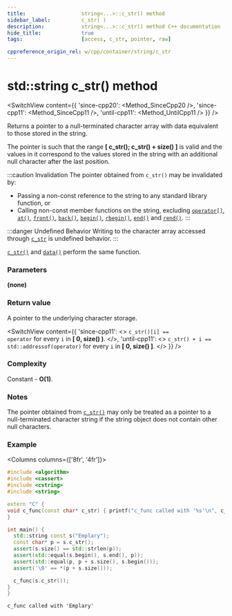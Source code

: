 ```yaml
---
title:					string<...>::c_str() method
sidebar_label:			c_str( )
description:			string<...>::c_str() method C++ documentation
hide_title:				true
tags:					[access, c_str, pointer, raw]

cppreference_origin_rel: w/cpp/container/string/c_str
---
```



<!-- c_str() -->


# std::string c_str() method

<SwitchView content={{
	'since-cpp20': <Method_SinceCpp20 />,
	'since-cpp11': <Method_SinceCpp11 />,
	'until-cpp11': <Method_UntilCpp11 />
}} />

Returns a pointer to a null-terminated character array with data equivalent to those stored in the string.

The pointer is such that the range **[ c_str(); c_str() + size() ]** is valid and the values in it correspond to the values stored in the string with an additional null character after the last position.


:::caution Invalidation
The pointer obtained from `c_str()` may be invalidated by:

 - Passing a non-const reference to the string to any standard library function, or
 - Calling non-const member functions on the string, <Since v='cpp11'>excluding <a href="operator_subscript"><code>operator[]</code></a>, <a href="at"><code>at()</code></a>, <a href="front"><code>front()</code></a>, <a href="back"><code>back()</code></a>, <a href="begin"><code>begin()</code></a>, <a href="rbegin"><code>rbegin()</code></a>, <a href="end"><code>end()</code></a> and <a href="rend"><code>rend()</code></a></Since>.
:::

:::danger Undefined Behavior
Writing to the character array accessed through [`c_str`](#) is <Tooltip title={Term_UndefinedBehaviour}> undefined behavior</Tooltip>.
:::

<Since v='cpp11'><a href="c_str"><code>c_str()</code></a> and <a href="data"><code>data()</code></a> perform the same function.</Since>

### Parameters

**(none)**

### Return value

A pointer to the underlying character storage.

<SwitchView content={{
	'since-cpp11': <>
		<code>c_str()[i] == operator[](i)</code> for every <code>i</code> in <b>[ 0, size() )</b>.
	</>,
	'until-cpp11': <>
		<code>c_str() + i == std::addressof(operator[](i))</code> for every <code>i</code> in <b>[ 0, size() ]</b>.
	</>
}} />

### Complexity

Constant - **O(1)**.

### Notes

The pointer obtained from [`c_str()`](#) may only be treated as a pointer to a null-terminated character string if the string object does not contain other null characters.

### Example

<Columns columns={['8fr', '4fr']}>
<div>

```cpp title='Main.cpp' showLineNumbers
#include <algorithm>
#include <cassert>
#include <cstring>
#include <string>

extern "C" {
void c_func(const char* c_str) { printf("c_func called with '%s'\n", c_str); }
}

int main() {
  std::string const s("Emplary");
  const char* p = s.c_str();
  assert(s.size() == std::strlen(p));
  assert(std::equal(s.begin(), s.end(), p));
  assert(std::equal(p, p + s.size(), s.begin()));
  assert('\0' == *(p + s.size()));

  c_func(s.c_str());
}
}
```

</div>
<div>

```plaintext title="Output"
c_func called with 'Emplary'
```

</div>
</Columns>
